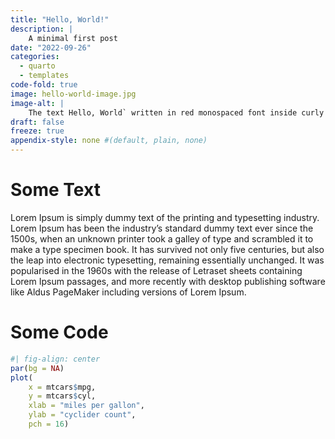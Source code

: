 ```yaml
---
title: "Hello, World!"
description: |
    A minimal first post
date: "2022-09-26"
categories:
  - quarto
  - templates
code-fold: true
image: hello-world-image.jpg
image-alt: |
    The text Hello, World` written in red monospaced font inside curly braces on a grey background.
draft: false
freeze: true
appendix-style: none #(default, plain, none)
---
```


# Some Text

Lorem Ipsum is simply dummy text of the printing and typesetting industry. Lorem Ipsum has been the industry's standard dummy text ever since the 1500s, when an unknown printer took a galley of type and scrambled it to make a type specimen book. It has survived not only five centuries, but also the leap into electronic typesetting, remaining essentially unchanged. It was popularised in the 1960s with the release of Letraset sheets containing Lorem Ipsum passages, and more recently with desktop publishing software like Aldus PageMaker including versions of Lorem Ipsum.

# Some Code

```r
#| fig-align: center
par(bg = NA)
plot(
    x = mtcars$mpg,
    y = mtcars$cyl,
    xlab = "miles per gallon",
    ylab = "cyclider count",
    pch = 16)
```
